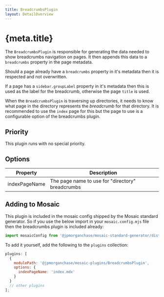 ```yaml
---
title: BreadcrumbsPlugin
layout: DetailOverview
---
```


# {meta.title}

The `BreadcrumbsPlugin` is responsible for generating the data needed to show breadcrumbs navigation on pages. It then appends this data to a `breadcrumbs` property in the page metadata.

Should a page already have a `breadcrumbs` property in it's metadata then it is respected and not overwritten.

If a page has a `sidebar.groupLabel` property in it's metadata then this is used as the label for the breadcrumb, otherwise the page `title` is used.

When the `BreadcrumbsPlugin` is traversing up directories, it needs to know what page in the directory represents the _breadcrumb_ for that directory. It is recommended to use the `index` page for this but the page to use is a configurable option of the breadcrumbs plugin.

## Priority

This plugin runs with no special priority.

## Options

| Property      | Description                                      |
| ------------- | ------------------------------------------------ |
| indexPageName | The page name to use for "directory" breadcrumbs |

## Adding to Mosaic

This plugin is included in the mosaic config shipped by the Mosaic standard generator. So if you use the below import in your `mosaic.config.mjs` file then the breadcrumbs plugin is included already:

```js
import mosaicConfig from '@jpmorganchase/mosaic-standard-generator/dist/fs.config.js';
```

To add it yourself, add the following to the `plugins` collection:

```js
plugins: [
  {
    modulePath: '@jpmorganchase/mosaic-plugins/BreadcrumbsPlugin',
    options: {
      indexPageName: 'index.mdx'
    }
  }
  // other plugins
];
```
